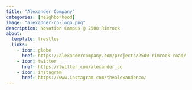 ```yaml
---
title: "Alexander Company"
categories: [neighborhood]
image: "alexander-co-logo.png"
description: Novation Campus @ 2500 Rimrock
about:
  template: trestles
  links:
    - icon: globe
      href: https://alexandercompany.com/projects/2500-rimrock-road/
    - icon: twitter 
      href: https://twitter.com/alexander_co
    - icon: instagram
      href: https://www.instagram.com/thealexanderco/
---
```

